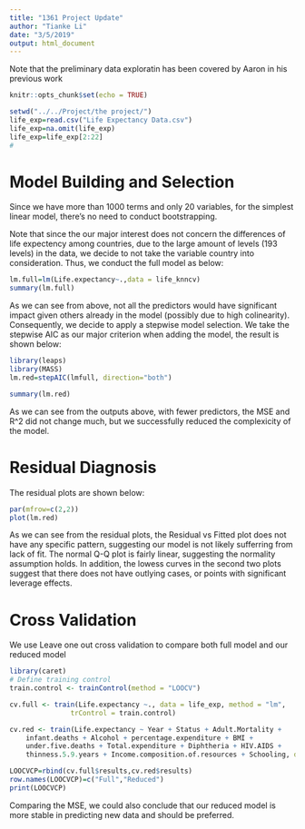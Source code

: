 ```yaml
---
title: "1361 Project Update"
author: "Tianke Li"
date: "3/5/2019"
output: html_document
---
```


Note that the preliminary data exploratin has been covered by Aaron in his previous work
```r
knitr::opts_chunk$set(echo = TRUE)
```


```r
setwd("../../Project/the project/")
life_exp=read.csv("Life Expectancy Data.csv")
life_exp=na.omit(life_exp)
life_exp=life_exp[2:22]
#
```
# Model Building and Selection
Since we have more than 1000 terms and only 20 variables, for the simplest linear model, there's no need to conduct bootstrapping.

Note that since the our major interest does not concern the differences of life expectency among countries, due to the large amount of levels (193 levels) in the data, we decide to not take the variable country into consideration. Thus, we conduct the full model as below:
```r
lm.full=lm(Life.expectancy~.,data = life_knncv)
summary(lm.full)
```
As we can see from above, not all the predictors would have significant impact given others already in the model (possibly due to high colinearity). Consequently, we decide to apply a stepwise model selection. We take the stepwise AIC as our major criterion when adding the model, the result is shown below:
```r
library(leaps)
library(MASS)
lm.red=stepAIC(lmfull, direction="both")
```
```r
summary(lm.red)
```
As we can see from the outputs above, with fewer predictors, the MSE and R^2 did not change much, but we successfully reduced the complexicity of the model.

# Residual Diagnosis

The residual plots are shown below:
```r
par(mfrow=c(2,2))
plot(lm.red)
```

As we can see from the residual plots, the Residual vs Fitted plot does not have any specific pattern, suggesting our model is not likely sufferring from lack of fit. The normal Q-Q plot is fairly linear, suggesting the normality assumption holds. In addition, the lowess curves in the second two plots suggest that there does not have outlying cases, or points with significant leverage effects. 

# Cross Validation
We use Leave one out cross validation to compare both full model and our reduced model
```r
library(caret)
# Define training control
train.control <- trainControl(method = "LOOCV")
```
```r
cv.full <- train(Life.expectancy ~., data = life_exp, method = "lm",
               trControl = train.control)
```

```r
cv.red <- train(Life.expectancy ~ Year + Status + Adult.Mortality + 
    infant.deaths + Alcohol + percentage.expenditure + BMI + 
    under.five.deaths + Total.expenditure + Diphtheria + HIV.AIDS + 
    thinness.5.9.years + Income.composition.of.resources + Schooling, data = life_exp, method = "lm",  trControl = train.control)
```

```r
LOOCVCP=rbind(cv.full$results,cv.red$results)
row.names(LOOCVCP)=c("Full","Reduced")
print(LOOCVCP)
```
Comparing the MSE, we could also conclude that our reduced model is more stable in predicting new data and should be preferred.